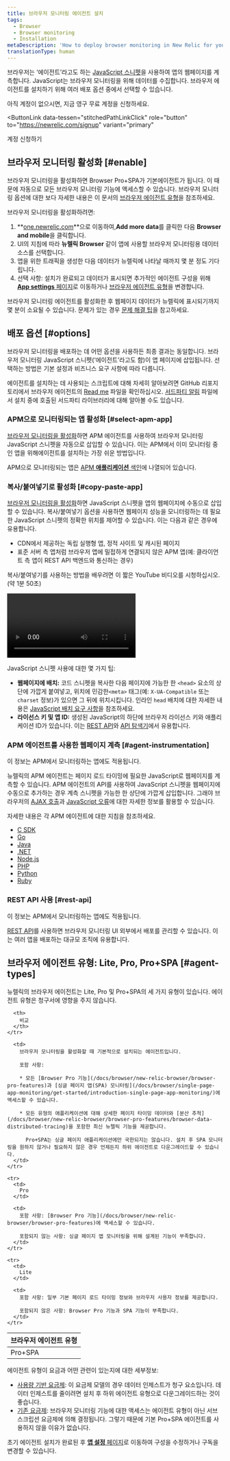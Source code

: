 ```yaml
---
title: 브라우저 모니터링 에이전트 설치
tags:
  - Browser
  - Browser monitoring
  - Installation
metaDescription: 'How to deploy browser monitoring in New Relic for your apps, including UI, copy/paste, and API options.'
translationType: human
---
```


브라우저는 ‘에이전트’라고도 하는 [JavaScript 스니펫](/docs/browser/new-relic-browser/page-load-timing/instrumentation-page-load-timing)을 사용하여 앱의 웹페이지를 계측합니다. JavaScript는 브라우저 모니터링을 위해 데이터를 수집합니다. 브라우저 에이전트를 설치하기 위해 여러 배포 옵션 중에서 선택할 수 있습니다.

아직 계정이 없으시면, 지금 영구 무료 계정을 신청하세요.

<ButtonLink
  data-tessen="stitchedPathLinkClick"
  role="button"
  to="https://newrelic.com/signup"
  variant="primary"
>
  계정 신청하기
</ButtonLink>

## 브라우저 모니터링 활성화 [#enable]

브라우저 모니터링을 활성화하면 Browser Pro+SPA가 기본에이전트가 됩니다. 이 때문에 자동으로 모든 브라우저 모니터링 기능에 액세스할 수 있습니다. 브라우저 모니터링 옵션에 대한 보다 자세한 내용은 이 문서의 [브라우저 에이전트 유형](/docs/browser/browser-monitoring/installation/install-browser-monitoring-agent/#agent-types)을 참조하세요.

브라우저 모니터링을 활성화하려면:

1. **[one.newrelic.com](https://one.newrelic.com)**으로 이동하여,**Add more data**를 클릭한 다음 **Browser and mobile**을 클릭합니다.
2. UI의 지침에 따라 **뉴렐릭 Browser** 같이 앱에 사용할 브라우저 모니터링용 데이터 소스를 선택합니다.
3. 앱을 위한 트래픽을 생성한 다음 데이터가 뉴렐릭에 나타날 때까지 몇 분 정도 기다립니다.
4. 선택 사항: 설치가 완료되고 데이터가 표시되면 추가적인 에이전트 구성을 위해 [**App settings** 페이지](/docs/browser/new-relic-browser/configuration/browser-settings-ui-options-apdex-geography/)로 이동하거나 [브라우저 에이전트 유형](/docs/browser/browser-monitoring/installation/install-browser-monitoring-agent/#agent-types)을 변경합니다.

브라우저 모니터링 에이전트를 활성화한 후 웹페이지 데이터가 뉴렐릭에 표시되기까지 몇 분이 소요될 수 있습니다. 문제가 있는 경우 [문제 해결 팁](/docs/browser/browser-monitoring/troubleshooting/troubleshoot-your-browser-monitoring-installation/)을 참고하세요.

## 배포 옵션 [#options]

브라우저 모니터링을 배포하는 데 어떤 옵션을 사용하든 최종 결과는 동일합니다. 브라우저 모니터링 JavaScript 스니펫(‘에이전트’라고도 함)이 앱 페이지에 삽입됩니다. 선택하는 방법은 기본 설정과 비즈니스 요구 사항에 따라 다릅니다.

에이전트를 설치하는 데 사용되는 스크립트에 대해 자세히 알아보려면 GitHub 리포지토리에서 브라우저 에이전트의 [Read me](https://github.com/newrelic/newrelic-browser-agent) 파일을 확인하십시오. [서드파티 알림](https://github.com/newrelic/newrelic-browser-agent/blob/main/THIRD_PARTY_NOTICES.md) 파일에서 설치 중에 호출된 서드파티 라이브러리에 대해 알아볼 수도 있습니다.

### APM으로 모니터링되는 앱 활성화 [#select-apm-app]

[브라우저 모니터링을 활성화](#enable)하면 APM 에이전트를 사용하여 브라우저 모니터링 JavaScript 스니펫을 자동으로 삽입할 수 있습니다. 이는 APM에서 이미 모니터링 중인 앱을 위해에이전트를 설치하는 가장 쉬운 방법입니다.

APM으로 모니터링되는 앱은 [APM **애플리케이션** 색인](/docs/apm/apm-ui-pages/monitoring/view-your-applications-index/)에 나열되어 있습니다.

### 복사/붙여넣기로 활성화 [#copy-paste-app]

[브라우저 모니터링을 활성화](#enable)하면 JavaScript 스니펫을 앱의 웹페이지에 수동으로 삽입할 수 있습니다. 복사/붙여넣기 옵션을 사용하면 웹페이지 성능을 모니터링하는 데 필요한 JavaScript 스니펫의 정확한 위치를 제어할 수 있습니다. 이는 다음과 같은 경우에 유용합니다.

* CDN에서 제공하는 독립 실행형 앱, 정적 사이트 및 캐시된 페이지
* 표준 서버 측 앱처럼 브라우저 앱에 밀접하게 연결되지 않은 APM 앱(예: 클라이언트 측 앱이 REST API 백엔드와 통신하는 경우)

복사/붙여넣기를 사용하는 방법을 배우려면 이 짧은 YouTube 비디오를 시청하십시오.(약 1분 50초)

<Video
  id="blPC5R5l7C8"
  type="youtube"
/>

JavaScript 스니펫 사용에 대한 몇 가지 팁:

* **웹페이지에 배치:** 코드 스니펫을 복사한 다음 페이지에 가능한 한 `<head>` 요소의 상단에 가깝게 붙여넣고, 위치에 민감한`<meta>` 태그(예: `X-UA-Compatible` 또는 `charset` 정보)가 있으면 그 뒤에 위치시킵니다. 인라인 `head` 배치에 대한 자세한 내용은 [JavaScript 배치 요구 사항](/docs/browser/new-relic-browser/page-load-timing-resources/instrumentation-browser-monitoring#javascript-placement)을 참조하세요.
* **라이선스 키 및 앱 ID:** 생성된 JavaScript의 하단에 브라우저 라이선스 키와 애플리케이션 ID가 있습니다. 이는 [REST API](/docs/apis/rest-api-v2/browser-examples-v2)와 [API 탐색기](/docs/apis/rest-api-v2/api-explorer-v2/getting-started-new-relics-api-explorer)에서 유용합니다.

### APM 에이전트를 사용한 웹페이지 계측 [#agent-instrumentation]

이 정보는 APM에서 모니터링하는 앱에도 적용됩니다.

뉴렐릭의 APM 에이전트는 페이지 로드 타이밍에 필요한 JavaScript로 웹페이지를 계측할 수 있습니다. APM 에이전트의 API를 사용하여 JavaScript 스니펫을 웹페이지에 수동으로 추가하는 경우 계측 스니펫을 가능한 한 상단에 가깝게 삽입합니다. 그래야 브라우저의 [AJAX 호출](/docs/browser/new-relic-browser/dashboard-details/ajax-dashboard)과 [JavaScript 오류](/docs/browser/new-relic-browser/dashboard-details/javascript-errors-dashboard)에 대한 자세한 정보를 활용할 수 있습니다.

자세한 내용은 각 APM 에이전트에 대한 지침을 참조하세요.

* [C SDK](/docs/agents/c-sdk/instrumentation/guide-using-c-sdk-api/#browser)
* [Go](/docs/agents/go-agent/features/install-new-relic-browser-go-apps)
* [Java](/docs/agents/java-agent/instrumentation/page-load-timing-java)
* [.NET](/docs/agents/net-agent/features/page-load-timing-net)
* [Node.js](/docs/agents/nodejs-agent/supported-features/page-load-timing-nodejs)
* [PHP](/docs/agents/php-agent/features/page-load-timing-php)
* [Python](/docs/agents/python-agent/supported-features/page-load-timing-python)
* [Ruby](/docs/agents/ruby-agent/features/page-load-timing-ruby)

### REST API 사용 [#rest-api]

이 정보는 APM에서 모니터링하는 앱에도 적용됩니다.

[REST API](/docs/browser/new-relic-browser/browser-agent-apis/adding-or-listing-browser-apps-api-v2)를 사용하면 브라우저 모니터링 UI 외부에서 배포를 관리할 수 있습니다. 이는 여러 앱을 배포하는 대규모 조직에 유용합니다.

## 브라우저 에이전트 유형: Lite, Pro, Pro+SPA [#agent-types]

뉴렐릭의 브라우저 에이전트는 Lite, Pro 및 Pro+SPA의 세 가지 유형이 있습니다. 에이전트 유형은 청구서에 영향을 주지 않습니다.

<table>
  <thead>
    <tr>
      <th style={{ width: "150px" }}>
        브라우저 에이전트 유형
      </th>

      <th>
        비교
      </th>
    </tr>
  </thead>

  <tbody>
    <tr>
      <td>
        Pro+SPA
      </td>

      <td>
        브라우저 모니터링을 활성화할 때 기본적으로 설치되는 에이전트입니다.

        포함 사항:

        * 모든 [Browser Pro 기능](/docs/browser/new-relic-browser/browser-pro-features)과 [싱글 페이지 앱(SPA) 모니터링](/docs/browser/single-page-app-monitoring/get-started/introduction-single-page-app-monitoring/)에 액세스할 수 있습니다.

        * 모든 유형의 애플리케이션에 대해 상세한 페이지 타이밍 데이터와 [분산 추적](/docs/browser/new-relic-browser/browser-pro-features/browser-data-distributed-tracing)을 포함한 최신 뉴렐릭 기능을 제공합니다.

          Pro+SPA는 싱글 페이지 애플리케이션에만 국한되지는 않습니다. 설치 후 SPA 모니터링을 원하지 않거나 필요하지 않은 경우 언제든지 하위 에이전트로 다운그레이드할 수 있습니다.
      </td>
    </tr>

    <tr>
      <td>
        Pro
      </td>

      <td>
        포함 사항: [Browser Pro 기능](/docs/browser/new-relic-browser/browser-pro-features)에 액세스할 수 있습니다.

        포함되지 않는 사항: 싱글 페이지 앱 모니터링을 위해 설계된 기능이 부족합니다.
      </td>
    </tr>

    <tr>
      <td>
        Lite
      </td>

      <td>
        포함 사항: 일부 기본 페이지 로드 타이밍 정보와 브라우저 사용자 정보를 제공합니다.

        포함되지 않은 사항: Browser Pro 기능과 SPA 기능이 부족합니다.
      </td>
    </tr>
  </tbody>
</table>

에이전트 유형이 요금과 어떤 관련이 있는지에 대한 세부정보:

* [사용량 기반 요금제](/docs/accounts/accounts-billing/new-relic-one-pricing-billing/new-relic-one-pricing-billing): 이 요금제 모델의 경우 데이터 인제스트가 청구 요소입니다. 데이터 인제스트를 줄이려면 설치 후 하위 에이전트 유형으로 다운그레이드하는 것이 좋습니다.
* [기존 요금제](/docs/accounts/original-accounts-billing/product-pricing/product-based-pricing): 브라우저 모니터링 기능에 대한 액세스는 에이전트 유형이 아닌 서브스크립션 요금제에 의해 결정됩니다. 그렇기 때문에 기본 Pro+SPA 에이전트를 사용하지 않을 이유가 없습니다.

초기 에이전트 설치가 완료된 후 [**앱 설정** 페이지](/docs/browser/new-relic-browser/configuration/browser-settings-ui-options-apdex-geography/)로 이동하여 구성을 수정하거나 구독을 변경할 수 있습니다.